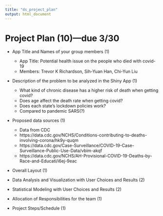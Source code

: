 ```yaml
---
title: "ds_project_plan"
output: html_document
---
```


# Project Plan (10)---due 3/30

* App Title and Names of your group members (1)
    + App Title: Potential health issue on the people who died with covid-19
    +  Members: Trevor K Richardson, Sih-Yuan Han, Chi-Yun Liu 
    
* Description of the problem to be analyzed in the Shiny App (1)
    + What kind of chronic disease has a higher risk of death when getting covid?
    + Does age affect the death rate when getting covid?
    + Does each state’s lockdown policies work?
    + Compared to pandemic SARS(?)
    
* Proposed data sources (1)
    + Data from CDC
    + https://data.cdc.gov/NCHS/Conditions-contributing-to-deaths-involving-corona/hk9y-quqm
    + https://data.cdc.gov/Case-Surveillance/COVID-19-Case-Surveillance-Public-Use-Data/vbim-akqf
    + https://data.cdc.gov/NCHS/AH-Provisional-COVID-19-Deaths-by-Race-and-Educati/i6ej-9eac

* Overall Layout (1)

* Data Analysis and Visualization with User Choices and Results (2)

* Statistical Modeling with User Choices and Results (2)

* Allocation of Responsibilities for the team (1)

* Project Steps/Schedule (1)
